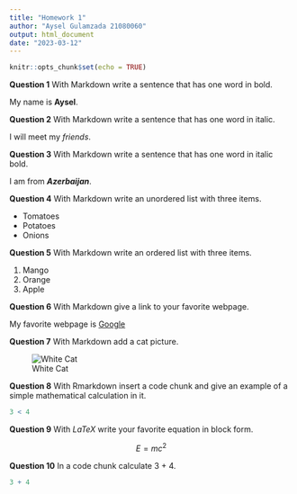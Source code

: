 ```yaml
---
title: "Homework 1"
author: "Aysel Gulamzada 21080060"
output: html_document
date: "2023-03-12"
---
```


```r
knitr::opts_chunk$set(echo = TRUE)
```



**Question 1** With Markdown write a sentence that has one word in bold.

My name is **Aysel**.

**Question 2** With Markdown write a sentence that has one word in italic.

I will meet my *friends*. 

**Question 3** With Markdown write a sentence that has one word in italic bold.

I am from **_Azerbaijan_**.

**Question 4** With Markdown write an unordered list with three items.

* Tomatoes
* Potatoes
* Onions

**Question 5** With Markdown write an ordered list with three items.

1. Mango
2. Orange
3. Apple

**Question 6** With Markdown give a link to your favorite webpage.

My favorite webpage is [Google](https://www.google.com/)

**Question 7** With Markdown add a cat picture.

![White Cat](photo-1606208427954-aa8319c4815e.jpg)

**Question 8** With Rmarkdown insert a code chunk and give an example of a simple mathematical calculation in it.

```r
3 < 4
```

**Question 9** With $LaTeX$ write your favorite equation in block form.

$$
E = mc^2
$$

**Question 10** In a code chunk calculate 3 + 4.

```r
3 + 4 
```

